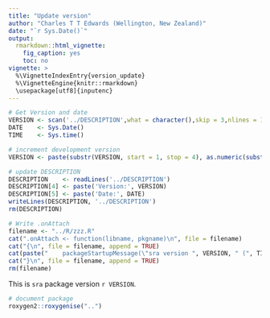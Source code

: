 ```yaml
---
title: "Update version"
author: "Charles T T Edwards (Wellington, New Zealand)"
date: "`r Sys.Date()`"
output:
  rmarkdown::html_vignette:
    fig_caption: yes
    toc: no
vignette: >
  %\VignetteIndexEntry{version_update}
  %\VignetteEngine{knitr::rmarkdown}
  \usepackage[utf8]{inputenc}
---
```


```r
# Get Version and date
VERSION <- scan('../DESCRIPTION',what = character(),skip = 3,nlines = 1)[2]
DATE    <- Sys.Date()
TIME    <- Sys.time()

# increment development version
VERSION <- paste(substr(VERSION, start = 1, stop = 4), as.numeric(substr(VERSION, start = 5, stop = 5)) + 1, sep = '')

# update DESCRIPTION
DESCRIPTION    <- readLines('../DESCRIPTION')
DESCRIPTION[4] <- paste('Version:', VERSION)
DESCRIPTION[5] <- paste('Date:', DATE)
writeLines(DESCRIPTION, '../DESCRIPTION')
rm(DESCRIPTION)

# Write .onAttach
filename <- "../R/zzz.R"
cat(".onAttach <- function(libname, pkgname)\n", file = filename)
cat("{\n", file = filename, append = TRUE)
cat(paste("    packageStartupMessage(\"sra version ", VERSION, " (", TIME, ")\")\n", sep = ""), file = filename, append = TRUE)
cat("}\n", file = filename, append = TRUE)
rm(filename)
```

This is `sra` package version `r VERSION`.

```r
# document package
roxygen2::roxygenise("..")
```
